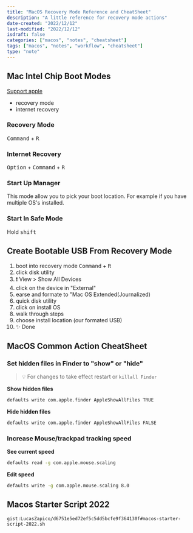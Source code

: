 ```yaml
---
title: "MacOS Recovery Mode Reference and CheatSheet"
description: "A little reference for recovery mode actions"
date-created: "2022/12/12"
last-modified: "2022/12/12"
isdraft: false
categories: ["macos", "notes", "cheatsheet"]
tags: ["macos", "notes", "workflow", "cheatsheet"]
type: "note"
---
```




## Mac Intel Chip Boot Modes

[Support apple](https://support.apple.com/en-us/HT201255)

- recovery mode
- internet recovery

### Recovery Mode

<Kbd>Command</Kbd> + <Kbd>R</Kbd>

### Internet Recovery

<Kbd>Option</Kbd> + <Kbd>Command</Kbd> + <Kbd>R</Kbd>

### Start Up Manager

This mode allow you to pick your boot location. For example if you have multiple OS's installed.

### Start In Safe Mode

Hold <Kbd>shift</Kbd>

## Create Bootable USB From Recovery Mode

1. boot into recovery mode <Kbd>Command</Kbd> + <Kbd>R</Kbd>
2. click disk utility
3. ❗ View > Show All Devices
4. click on the device in "External"
5. earse and formate to "Mac OS Extended(Journalized)
6. quick disk utility
7. click on install OS <your-machine-os>
8. walk through steps
9. choose install location (our formated USB)
10. ✨ Done

## MacOS Common Action CheatSheet

### Set hidden files in Finder to "show" or "hide"

> 💡 For changes to take effect restart or `killall Finder`

**Show hidden files**

```sh
defaults write com.apple.finder AppleShowAllFiles TRUE
```

**Hide hidden files**

```sh
defaults write com.apple.finder AppleShowAllFiles FALSE
```

### Increase Mouse/trackpad tracking speed

**See current speed**

```sh
defaults read -g com.apple.mouse.scaling
```

**Edit speed**

```sh
defaults write -g com.apple.mouse.scaling 8.0
```

## Macos Starter Script 2022

`gist:LucasZapico/d6751e5ed72ef5c5dd5bcfe9f364130f#macos-starter-script-2022.sh`
